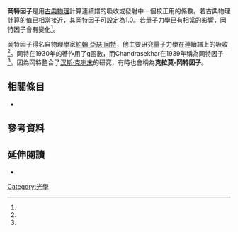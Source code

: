 {{orphan|time=2015-12-25T05:37:56+00:00}}
'''岡特因子'''是用[[古典物理|古典物理]]計算連續譜的吸收或發射中一個校正用的係數。若古典物理計算的值已相當接近，其岡特因子可設定為1.0。若[[量子力學|量子力學]]已有相當的影響，岡特因子會有變化<ref name=dopita_sutherland2003/>。

岡特因子得名自物理學家[[約翰·亞瑟·岡特|約翰·亞瑟·岡特]]，他主要研究量子力學在連續譜上的吸收<ref name=baas25_934/>。岡特在1930年的著作用了g函數，而Chandrasekhar在1939年稱為岡特因子<ref name=chandrasekhar1958/>。因為岡特整合了[[汉斯·克喇末|汉斯·克喇末]]的研究，有時也會稱為'''克拉莫-岡特因子'''。

==相關條目==
* {{le|克拉默斯不透明度定律|Kramers' opacity law}}

==參考資料==
{{reflist|refs=

<ref name=dopita_sutherland2003>{{cite book | author=Dopita, Michael A.; Sutherland, Ralph S. | title=Astrophysics of the diffuse universe | series=Astronomy and astrophysics library | page=128 | publisher=Springer | date=2003 | isbn=3-540-43362-7 }}</ref>

<ref name=baas25_934>{{cite journal | last=Garstang | first=R. H. | title=Gaunt and his Factor | journal=Bulletin of the American Astronomical Society | volume=25 | page=934 |date=May 1993 | bibcode=1993AAS...182.8104G }}</ref>

<ref name=chandrasekhar1958>{{cite journal | first=Subrahmanyan | last=Chandrasekhar | title=An introduction to the study of stellar structure | page=262 | series=Astrophysical monographs | publisher=Courier Dover Publications | date=1958 | isbn=0-486-60413-6 }}</ref>

}}

== 延伸閱讀 ==
* {{cite journal | last=Gaunt | first=J. A. | title=Continuous Absorption | journal=Philosophical Transactions of the Royal Society of London. Series A, Containing Papers of a Mathematical or Physical Character | volume= 229 | pages=163–204 | date=1930 | doi=10.1098/rsta.1930.0005 | bibcode=1930RSPTA.229..163G | issue=670–680 }}

[[Category:光學|Category:光學]]

{{optics-stub}}